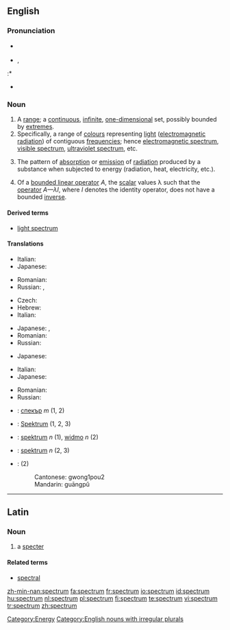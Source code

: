 ==English==
{{wikipedia}}

===Pronunciation===
* {{a|Canada|UK}} {{IPA|/ˈspektrəm/}}
* {{a|unknown}} {{IPA|/ˈspɛktrəm/}}, {{SAMPA|/"spEktr@m/}}
:* {{rhymes|ɛktrəm}}
* {{audio|en-us-portmanteau.ogg|Audio (US)}}

===Noun===
{{en-noun|spectr|a}}

# A [[range]]; a [[continuous]], [[infinite]], [[one-dimensional]] set, possibly bounded by [[extremes]].
# Specifically, a range of [[colour]]s representing [[light]] ([[electromagnetic radiation]]) of contiguous [[frequency|frequencies]]; hence [[electromagnetic spectrum]], [[visible spectrum]], [[ultraviolet spectrum]], etc.
# {{chemistry}} The pattern of [[absorption]] or [[emission]] of [[radiation]] produced by a substance when subjected to energy (radiation, heat, electricity, etc.).
# {{linearalg}} Of a [[bounded linear operator]] ''A'', the [[scalar]] values λ such that the [[operator]] ''A—λI'', where ''I'' denotes the identity operator, does not have a bounded [[inverse]].

====Derived terms====
* [[light spectrum]]

====Translations====
{{trans-top|range}}
* Italian: {{t+|it|spettro}}
* Japanese: {{t-|ja|スペクトル|tr=supekutoru|sc=Jpan}}
{{trans-mid}}
* Romanian: {{t-|ro|spectru|n}}
* Russian: {{t|ru|спектр|m|tr=sp'ektr|sc=Cyrl}}, {{t|ru|диапазон|m|tr=diapazón|sc=Cyrl}}
{{trans-bottom}}

{{trans-top|range of colors}}
* Czech: {{t-|cs|spektrum|n}}
* Hebrew: {{t+|he|ספקטרום|tr=spéktrum|sc=Hebr}}
* Italian: {{t+|it|spettro}}
{{trans-mid}}
* Japanese: {{t-|ja|スペクトル|tr=supekutoru|sc=Jpan}}, {{t|ja|分光特性|tr=bunkō tokusē|sc=Jpan}}
* Romanian: {{t-|ro|spectru|n}}
* Russian: {{t|ru|спектр|m|tr=sp'ektr|sc=Cyrl}}
{{trans-bottom}}

{{trans-top|chemistry: a pattern of absorption or emission of radiation}}
* Japanese: {{t-|ja|スペクトル|tr=supekutoru|sc=Jpan}}
{{trans-mid}}
{{trans-bottom}}

{{trans-top|linear algebra: set of scalar values}}
* Italian: {{t+|it|spettro}}
* Japanese: {{t-|ja|スペクトル|tr=supekutoru|sc=Jpan}}
{{trans-mid}}
* Romanian: {{t-|ro|spectru|n}}
* Russian: {{t|ru|спектр|sp'ektr|m|sc=Cyrl}}
{{trans-bottom}}

{{checktrans-top}}
* {{ttbc|Bulgarian}}: [[спекър]] ''m'' (1, 2)
* {{ttbc|German}}: [[Spektrum]] {{n}} (1, 2, 3)
{{trans-mid}}
* {{ttbc|Polish}}: [[spektrum]] ''n'' (1), [[widmo]] ''n'' (2)
* {{ttbc|Swedish}}: [[spektrum]] ''n''  (2, 3)
* {{ttbc|Chinese}}: {{zh-ts|光譜|光谱}} (2)
*: Cantonese: gwong1pou2
*: Mandarin: guāngpǔ
{{trans-bottom}}

[[Category:Energy]]
[[Category:English nouns with irregular plurals]]

----

==Latin==

===Noun===
{{infl|la|noun|[[Wiktionary Appendix:Latin second declension|second declension]]|spectri|g=n}}

# a [[specter]]

====Related terms====
* [[spectral]]

[[zh-min-nan:spectrum]]
[[fa:spectrum]]
[[fr:spectrum]]
[[io:spectrum]]
[[id:spectrum]]
[[hu:spectrum]]
[[nl:spectrum]]
[[pl:spectrum]]
[[fi:spectrum]]
[[te:spectrum]]
[[vi:spectrum]]
[[tr:spectrum]]
[[zh:spectrum]]